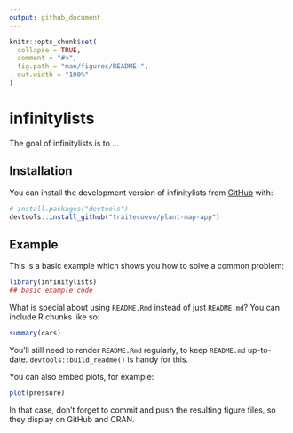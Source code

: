 ```yaml
---
output: github_document
---
```


<!-- README.md is generated from README.Rmd. Please edit that file -->

```r
knitr::opts_chunk$set(
  collapse = TRUE,
  comment = "#>",
  fig.path = "man/figures/README-",
  out.width = "100%"
)
```

# infinitylists

<!-- badges: start -->
<!-- badges: end -->

The goal of infinitylists is to ...

## Installation

You can install the development version of infinitylists from [GitHub](https://github.com/) with:

``` r
# install.packages("devtools")
devtools::install_github("traitecoevo/plant-map-app")
```

## Example

This is a basic example which shows you how to solve a common problem:

```r
library(infinitylists)
## basic example code
```

What is special about using `README.Rmd` instead of just `README.md`? You can include R chunks like so:

```r
summary(cars)
```

You'll still need to render `README.Rmd` regularly, to keep `README.md` up-to-date. `devtools::build_readme()` is handy for this.

You can also embed plots, for example:

```r
plot(pressure)
```

In that case, don't forget to commit and push the resulting figure files, so they display on GitHub and CRAN.
